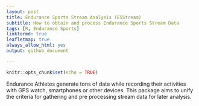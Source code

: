 ```yaml
---
layout: post
title: Endurance Sports Stream Analysis (ESStream)
subtitle: How to obtain and process Endurance Sports Stream Data
tags: [R, Endurance Sports]
linktormd: true
leafletmap: true
always_allow_html: yes
output: github_document

---
```


```r
knitr::opts_chunk$set(echo = TRUE)
```

Endurance Athletes generate tons of data while recording their activities with GPS watch, smartphones or other devices. This package aims to unify the criteria for gathering and pre processing stream data for later analysis. 


